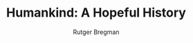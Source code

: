 ---
title: 'Humankind: A Hopeful History'
author: Rutger Bregman
publishedAt: 
description: 
hero: '/images/books/humankind.webp'
externalLink: 'https://www.amazon.com/-/de/gp/product/B082SXZFC9/'
layout: '@/layouts/BookLayout.astro'
---